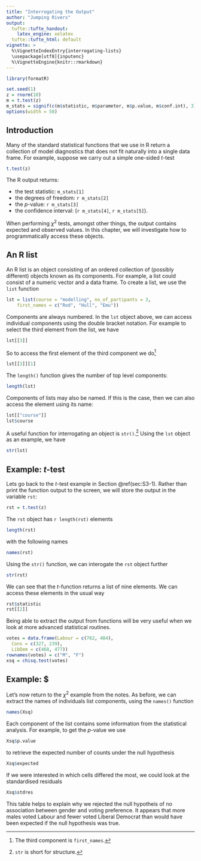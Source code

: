 ```yaml
---
title: "Interrogating the Output"
author: "Jumping Rivers"
output:
  tufte::tufte_handout:
    latex_engine: xelatex
  tufte::tufte_html: default
vignette: >
  %\VignetteIndexEntry{interrogating-lists}
  \usepackage[utf8]{inputenc}
  %\VignetteEngine{knitr::rmarkdown}
---
```


```r
library(formatR)
```

```r
set.seed(1)
z = rnorm(10)
m = t.test(z)
m_stats = signif(c(m$statistic, m$parameter, m$p.value, m$conf.int), 3)
options(width = 58)
``` 
## Introduction

Many of the standard statistical functions that we use in R return a collection
of model diagnostics that does not fit naturally into a single data frame. For
example, suppose we carry out a simple one-sided $t$-test

```r
t.test(z)
``` 

\noindent The R output returns:

- the test statistic: `m_stats[1]`
- the degrees of freedom: `r m_stats[2]`
- the $p$-value: `r m_stats[3]`
- the confidence interval: (`r m_stats[4]`, `r m_stats[5]`). 

When performing $\chi^2$ tests, amongst other things, the output contains
expected and observed values. In this chapter, we will investigate how to
programmatically access these objects.

## An R list

An R list is an object consisting of an ordered collection of (possibly
different) objects known as its components. For example, a list could consist of
a numeric vector and a data frame. To create a list, we use the `list` function

```r
lst = list(course = "modelling", no_of_partipants = 3,
    first_names = c("Rod", "Hull", "Emu"))
``` 

\noindent Components are always numbered. In the `lst` object above, we can access
individual components using the double bracket notation. For example to select
the third element from the list, we have

```r
lst[[3]]
``` 

\noindent So to access the first element of the third component we
do^[The third component is `first_names`.]

```r
lst[[3]][1]
``` 

\noindent The `length()` function gives the number of top level components:

```r
length(lst)
``` 

\noindent Components of lists may also be named. If this is the case, then we
can also access the element using its name:

```r
lst[["course"]]
lst$course
``` 

\noindent A useful function for interrogating an object is
`str()`.^[`str` is short for structure.] Using the `lst` object
as an example, we have

```r
str(lst)
``` 


## Example: $t$-test

Lets go back to the $t$-test example in Section \@ref(sec:S3-1). Rather than print
the function output to the screen, we will store the output in the variable
`rst`:

```r
rst = t.test(z)
``` 

\noindent The `rst` object has `r length(rst)` elements

```r
length(rst)
``` 

\noindent with the following names

```r
names(rst)
``` 

\noindent Using the `str()` function, we can interogate the `rst` object further

```r
str(rst)
``` 

\noindent We can see that the $t$-function returns a list of nine elements. We can access
these elements in the usual way

```r
rst$statistic
rst[[2]]
``` 

\noindent Being able to extract the output from functions will be very useful
when we look at more advanced statistical routines.


```r
votes = data.frame(Labour = c(762, 484),
  Cons = c(327, 239),
  LibDem = c(468, 477))
rownames(votes) = c("M", "F")
xsq = chisq.test(votes)
``` 


## Example: $

Let's now return to the $\chi^2$ example from the notes. As
before, we can extract the names of individuals list components, using the
`names()` function\sidenote{I would also use the `str()` function, but to
  save space in the notes, I've omitted the output.}

```r
names(Xsq)
``` 

\noindent Each component of the list contains some information from the
statistical analysis. For example, to get the $p$-value we use

```r
Xsq$p.value
``` 

\noindent to retrieve the expected number of counts under the null hypothesis

```r
Xsq$expected
``` 

\noindent If we were interested in which cells differed the most, we could look
at the standardised residuals

```r
Xsq$stdres
``` 

\noindent This table helps to explain why we rejected the null hypotheis of no association
between gender and voting preference. It appears that more males voted Labour
and fewer voted Liberal Democrat than would have been expected if the null hypothesis
was true.